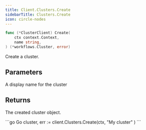 ```yaml
---
title: Client.Clusters.Create
sidebarTitle: Clusters.Create
icon: circle-nodes
---
```


```go
func (*ClusterClient) Create(
    ctx context.Context,
    name string,
) (*workflows.Cluster, error)
```

Create a cluster.

## Parameters

<ParamField path="name" type="string">
  A display name for the cluster
</ParamField>

## Returns

The created cluster object.

<RequestExample>
```go Go
cluster, err := client.Clusters.Create(ctx,
    "My cluster"
)
```
</RequestExample>
